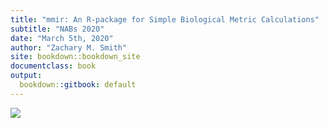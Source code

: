 ```yaml
---
title: "mmir: An R-package for Simple Biological Metric Calculations"
subtitle: "NABs 2020"
date: "March 5th, 2020"
author: "Zachary M. Smith"
site: bookdown::bookdown_site
documentclass: book
output:
  bookdown::gitbook: default
---
```


![](images/mmir_hex-sticker.png)